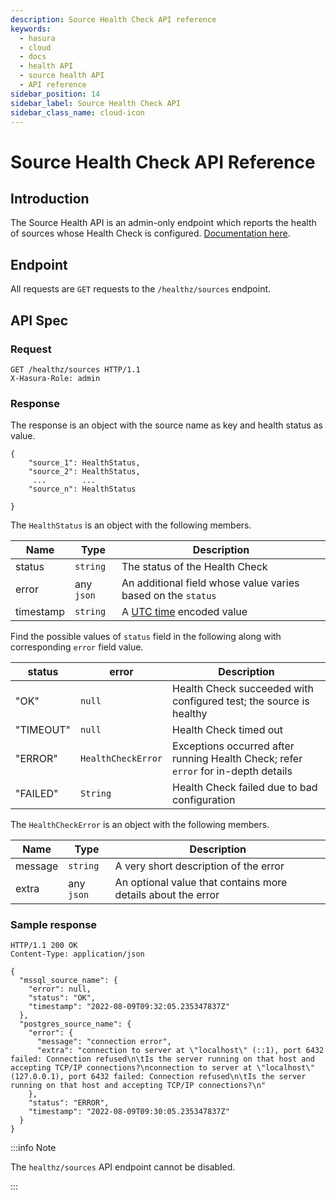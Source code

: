 ```yaml
---
description: Source Health Check API reference
keywords:
  - hasura
  - cloud
  - docs
  - health API
  - source health API
  - API reference
sidebar_position: 14
sidebar_label: Source Health Check API
sidebar_class_name: cloud-icon
---
```



# Source Health Check API Reference

<ProductBadge free pro ee />

## Introduction

The Source Health API is an admin-only endpoint which reports the health of sources whose Health Check is configured.
[Documentation here](/deployment/health-checks/source-health-check.mdx).

## Endpoint

All requests are `GET` requests to the `/healthz/sources` endpoint.

## API Spec

### Request

```http
GET /healthz/sources HTTP/1.1
X-Hasura-Role: admin
```

### Response

The response is an object with the source name as key and health status as value.

```none
{
    "source_1": HealthStatus,
    "source_2": HealthStatus,
     ...        ...
    "source_n": HealthStatus

}
```

The `HealthStatus` is an object with the following members.

| Name      | Type       | Description                                                                          |
| --------- | ---------- | ------------------------------------------------------------------------------------ |
| status    | `string`   | The status of the Health Check                                                       |
| error     | any `json` | An additional field whose value varies based on the `status`                         |
| timestamp | `string`   | A [UTC time](https://en.wikipedia.org/wiki/Coordinated_Universal_Time) encoded value |

Find the possible values of `status` field in the following along with corresponding `error` field value.

| status    | error              | Description                                                                        |
| --------- | ------------------ | ---------------------------------------------------------------------------------- |
| "OK"      | `null`             | Health Check succeeded with configured test; the source is healthy                 |
| "TIMEOUT" | `null`             | Health Check timed out                                                             |
| "ERROR"   | `HealthCheckError` | Exceptions occurred after running Health Check; refer `error` for in-depth details |
| "FAILED"  | `String`           | Health Check failed due to bad configuration                                       |

The `HealthCheckError` is an object with the following members.

| Name    | Type       | Description                                                  |
| ------- | ---------- | ------------------------------------------------------------ |
| message | `string`   | A very short description of the error                        |
| extra   | any `json` | An optional value that contains more details about the error |

### Sample response

```http
HTTP/1.1 200 OK
Content-Type: application/json

{
  "mssql_source_name": {
    "error": null,
    "status": "OK",
    "timestamp": "2022-08-09T09:32:05.235347837Z"
  },
  "postgres_source_name": {
    "error": {
      "message": "connection error",
      "extra": "connection to server at \"localhost\" (::1), port 6432 failed: Connection refused\n\tIs the server running on that host and accepting TCP/IP connections?\nconnection to server at \"localhost\" (127.0.0.1), port 6432 failed: Connection refused\n\tIs the server running on that host and accepting TCP/IP connections?\n"
    },
    "status": "ERROR",
    "timestamp": "2022-08-09T09:30:05.235347837Z"
  }
}
```

:::info Note

The `healthz/sources` API endpoint cannot be disabled.

:::
